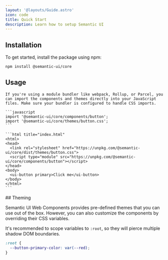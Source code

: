 ```yaml
---
layout: '@layouts/Guide.astro'
icon: code
title: Quick Start
description: Learn how to setup Semantic UI
---
```



## Installation

To get started, install the package using npm:

```bash
npm install @semantic-ui/core
```

## Usage

<Tabs>
  <TabItem label="JavaScript">

    If you're using a module bundler like webpack, Rollup, or Parcel, you can import the components and themes directly into your JavaScript files. Make sure your bundler is configured to handle CSS imports.

    ```javascript
    import '@semantic-ui/core/components/button';
    import '@semantic-ui/core/themes/button.css';
    ```
  </TabItem>
  <TabItem label="HTML">

    ```html title="index.html"
    <html>
    <head>
      <link rel="stylesheet" href="https://unpkg.com/@semantic-ui/core/dist/themes/button.css">
      <script type="module" src="https://unpkg.com/@semantic-ui/core/components/button"></script>
    </head>
    <body>
      <ui-button primary>Click me</ui-button>
    </body>
    </html>
    ```
  </TabItem>
</Tabs>
## Theming

Semantic UI Web Components provides pre-defined themes that you can use out of the box. However, you can also customize the components by overriding their CSS variables.

It's recommended to scope variables to `:root`, so they will pierce multiple shadow DOM boundaries.

```css
:root {
  --button-primary-color: var(--red);
}
```

